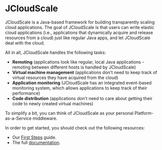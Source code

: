 = JCloudScale = 

JCloudScale is a Java-based framework for building transparently scaling cloud applications. The goal of JCloudScale is that users can write elastic cloud applications (i.e., applications that dynamically acquire and release resources from a cloud) just like regular Java apps, and let JCloudScale deal with the cloud.

All in all, JCloudScale handles the following tasks:

* '''Remoting''' (applications look like regular, local Java applications - remoting between different hosts is handled by JCloudScale)
* '''Virtual machine management''' (applications don't need to keep track of virtual resources they have acquired from the cloud)
* '''Application monitoring''' (JCloudScale has an integrated event-based monitoring system, which allows applications to keep track of their performance)
* '''Code distribution''' (applications don't need to care about getting their code to newly created virtual machines) 

To simplify a bit, you can think of JCloudScale as your personal Platform-as-a-Service middleware.

In order to get started, you should check out the following resources:

* Our [[docs/FirstSteps.wiki | First Steps]] guide.
* The full [[docs/Documentation.wiki | documentation]].